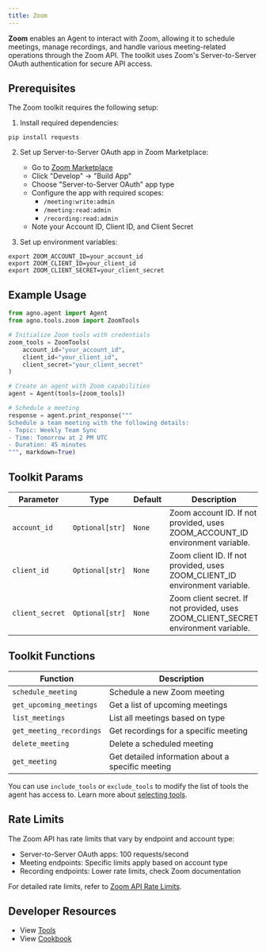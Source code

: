 ```yaml
---
title: Zoom
---
```


**Zoom** enables an Agent to interact with Zoom, allowing it to schedule meetings, manage recordings, and handle various meeting-related operations through the Zoom API. The toolkit uses Zoom's Server-to-Server OAuth authentication for secure API access.

## Prerequisites

The Zoom toolkit requires the following setup:

1. Install required dependencies:

```shell
pip install requests
```

2. Set up Server-to-Server OAuth app in Zoom Marketplace:

   - Go to [Zoom Marketplace](https://marketplace.zoom.us/)
   - Click "Develop" → "Build App"
   - Choose "Server-to-Server OAuth" app type
   - Configure the app with required scopes:
     - `/meeting:write:admin`
     - `/meeting:read:admin`
     - `/recording:read:admin`
   - Note your Account ID, Client ID, and Client Secret

3. Set up environment variables:

```shell
export ZOOM_ACCOUNT_ID=your_account_id
export ZOOM_CLIENT_ID=your_client_id
export ZOOM_CLIENT_SECRET=your_client_secret
```

## Example Usage

```python
from agno.agent import Agent
from agno.tools.zoom import ZoomTools

# Initialize Zoom tools with credentials
zoom_tools = ZoomTools(
    account_id="your_account_id",
    client_id="your_client_id",
    client_secret="your_client_secret"
)

# Create an agent with Zoom capabilities
agent = Agent(tools=[zoom_tools])

# Schedule a meeting
response = agent.print_response("""
Schedule a team meeting with the following details:
- Topic: Weekly Team Sync
- Time: Tomorrow at 2 PM UTC
- Duration: 45 minutes
""", markdown=True)
```

## Toolkit Params

| Parameter       | Type            | Default | Description                                                                        |
| --------------- | --------------- | ------- | ---------------------------------------------------------------------------------- |
| `account_id`    | `Optional[str]` | `None`  | Zoom account ID. If not provided, uses ZOOM_ACCOUNT_ID environment variable.       |
| `client_id`     | `Optional[str]` | `None`  | Zoom client ID. If not provided, uses ZOOM_CLIENT_ID environment variable.         |
| `client_secret` | `Optional[str]` | `None`  | Zoom client secret. If not provided, uses ZOOM_CLIENT_SECRET environment variable. |

## Toolkit Functions

| Function                 | Description                                       |
| ------------------------ | ------------------------------------------------- |
| `schedule_meeting`       | Schedule a new Zoom meeting                       |
| `get_upcoming_meetings`  | Get a list of upcoming meetings                   |
| `list_meetings`          | List all meetings based on type                   |
| `get_meeting_recordings` | Get recordings for a specific meeting             |
| `delete_meeting`         | Delete a scheduled meeting                        |
| `get_meeting`            | Get detailed information about a specific meeting |

You can use `include_tools` or `exclude_tools` to modify the list of tools the agent has access to. Learn more about [selecting tools](/concepts/tools/selecting-tools).

## Rate Limits

The Zoom API has rate limits that vary by endpoint and account type:

- Server-to-Server OAuth apps: 100 requests/second
- Meeting endpoints: Specific limits apply based on account type
- Recording endpoints: Lower rate limits, check Zoom documentation

For detailed rate limits, refer to [Zoom API Rate Limits](https://developers.zoom.us/docs/api/#rate-limits).

## Developer Resources

- View [Tools](https://github.com/agno-agi/agno/blob/main/libs/agno/agno/tools/zoom.py)
- View [Cookbook](https://github.com/agno-agi/agno/tree/main/cookbook/tools/zoom_tools.py)
